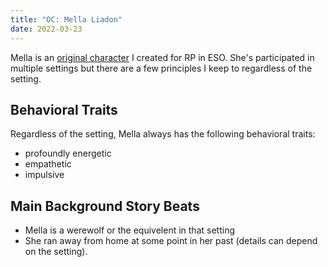 ```yaml
---
title: "OC: Mella Liadon"
date: 2022-03-23
---
```


Mella is an [original character](/original-character/) I created for RP in ESO.
She's participated in multiple settings but there are a few principles I keep
to regardless of the setting.

## Behavioral Traits

Regardless of the setting, Mella always has the following behavioral traits:

* profoundly energetic
* empathetic
* impulsive

## Main Background Story Beats

* Mella is a werewolf or the equivelent in that setting
* She ran away from home at some point in her past (details can depend on the
   setting).
